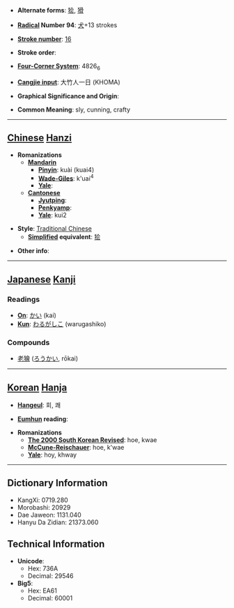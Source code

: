 * '''Alternate forms''': [[狯]], [[猾]]

* '''[[Wiktionary:Chinese radical index| Radical]] Number 94''': [[Wiktionary:Chinese radical index 犬|犬]]+13 strokes

* '''[[Wiktionary:Chinese total strokes index|Stroke number]]''': [[Wiktionary:Chinese total strokes index 16|16]]

* '''Stroke order''': 

* '''[[Wiktionary:Chinese four corner index|Four-Corner System]]''': 4826<sub>6</sub>

* '''[[Wiktionary:Chinese Cangjie index|Cangjie input]]''': 大竹人一日 (KHOMA)

* '''Graphical Significance and Origin''': 

* '''Common Meaning''': sly, cunning, crafty

----

== [[Chinese]] [[Hanzi]] ==

* '''Romanizations'''
** '''[[Mandarin]]'''
*** '''[[Pinyin]]''': kuài (kuai4)
*** '''[[Wade-Giles]]''': k'uai<sup>4</sup>
*** '''[[Yale]]''': 
** '''[[Cantonese]]'''
*** '''[[Jyutping]]''':
*** '''[[Penkyamp]]''': 
*** '''[[Yale]]''': kui2

* '''Style''': [[Traditional Chinese]] 
** '''[[Simplified Chinese|Simplified]] equivalent''': [[狯]]

* '''Other info''': 

----

== [[Japanese]] [[Kanji]] ==

===Readings===
* '''[[On]]''': [[かい]] (kai)
* '''[[Kun]]''': [[わるがしこ]] (warugashiko)
===Compounds===
*[[老獪]] ([[ろうかい]], rōkai)
----

== [[Korean]] [[Hanja]] ==

* '''[[Hangeul]]''': 회, 쾌

* '''[[Eumhun]] reading''': 

* '''Romanizations'''
** '''[[The 2000 South Korean Revised Romanization|The 2000 South Korean Revised]]''': hoe, kwae
** '''[[McCune-Reischauer]]''': hoe, k'wae
** '''[[Yale]]''': hoy, khway

----

== Dictionary Information ==

* KangXi: 0719.280
* Morobashi: 20929
* Dae Jaweon: 1131.040
* Hanyu Da Zidian: 21373.060

== Technical Information ==

* '''Unicode''':
** Hex: 736A
** Decimal: 29546
* '''Big5''':
** Hex: EA61
** Decimal: 60001